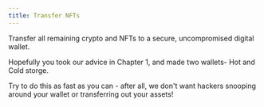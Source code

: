 ```yaml
---
title: Transfer NFTs
---
```


Transfer all remaining crypto and NFTs to a secure, uncompromised digital wallet. 

Hopefully you took our advice in Chapter 1, and made two wallets- Hot and Cold storge. 

Try to do this as fast as you can - after all, we don't want hackers snooping around your wallet or transferring out your assets!
